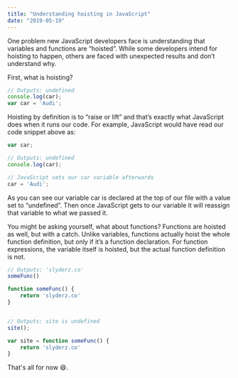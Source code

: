 ```yaml
---
title: "Understanding hoisting in JavaScript"
date: "2019-05-19"
---
```


One problem new JavaScript developers face is understanding that variables and functions are “hoisted”. While some developers intend for hoisting to happen, others are faced with unexpected results and don’t understand why. 

First, what is hoisting? 
```js
// Outputs: undefined
console.log(car);
var car = 'Audi';
```

Hoisting by definition is to “raise or lift” and that’s exactly what JavaScript does when it runs our code. For example, JavaScript would have read our code snippet above as:
```js
var car;

// Outputs: undefined
console.log(car);

// JavaScript sets our car variable afterwards
car = 'Audi';
```
As you can see our variable car is declared at the top of our file with a value set to “undefined”. Then once JavaScript gets to our variable it will reassign that variable to what we passed it.  

You might be asking yourself, what about functions? Functions are hoisted as well, but with a catch. Unlike variables, functions actually hoist the whole function definition, but only if it’s a function declaration.  For function expressions, the variable itself is hoisted, but the actual function definition is not. 

```js
// Outputs: 'slyderz.co'
someFunc() 

function someFunc() {
	return 'slyderz.co'
}


// Outputs: site is undefined
site();

var site = function someFunc() {
	return 'slyderz.co'
}
```

That's all for now 😄. 

